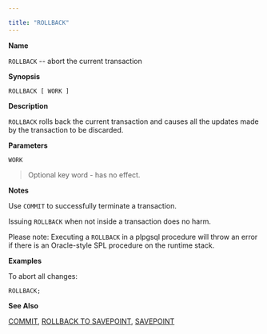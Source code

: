 ---

title: "ROLLBACK"
---

<div id="rollback" class="registered_link"></div>

**Name**

`ROLLBACK` -- abort the current transaction

**Synopsis**

`ROLLBACK [ WORK ]`

**Description**

`ROLLBACK` rolls back the current transaction and causes all the updates made by the transaction to be discarded.

**Parameters**

`WORK`

> Optional key word - has no effect.

**Notes**

Use `COMMIT` to successfully terminate a transaction.

Issuing `ROLLBACK` when not inside a transaction does no harm.

Please note: Executing a `ROLLBACK` in a plpgsql procedure will throw an error if there is an Oracle-style SPL procedure on the runtime stack.

**Examples**

To abort all changes:

```
ROLLBACK;
```

**See Also**

[COMMIT](https://www.enterprisedb.com/edb-docs/d/edb-postgres-advanced-server/reference/database-compatibility-for-oracle-developers-reference-guide/11/Database_Compatibility_for_Oracle_Developers_Reference_Guide.1.033.html#), [ROLLBACK TO SAVEPOINT](https://www.enterprisedb.com/edb-docs/d/edb-postgres-advanced-server/reference/database-compatibility-for-oracle-developers-reference-guide/11/Database_Compatibility_for_Oracle_Developers_Reference_Guide.1.086.html#), [SAVEPOINT](https://www.enterprisedb.com/edb-docs/d/edb-postgres-advanced-server/reference/database-compatibility-for-oracle-developers-reference-guide/11/Database_Compatibility_for_Oracle_Developers_Reference_Guide.1.087.html#)